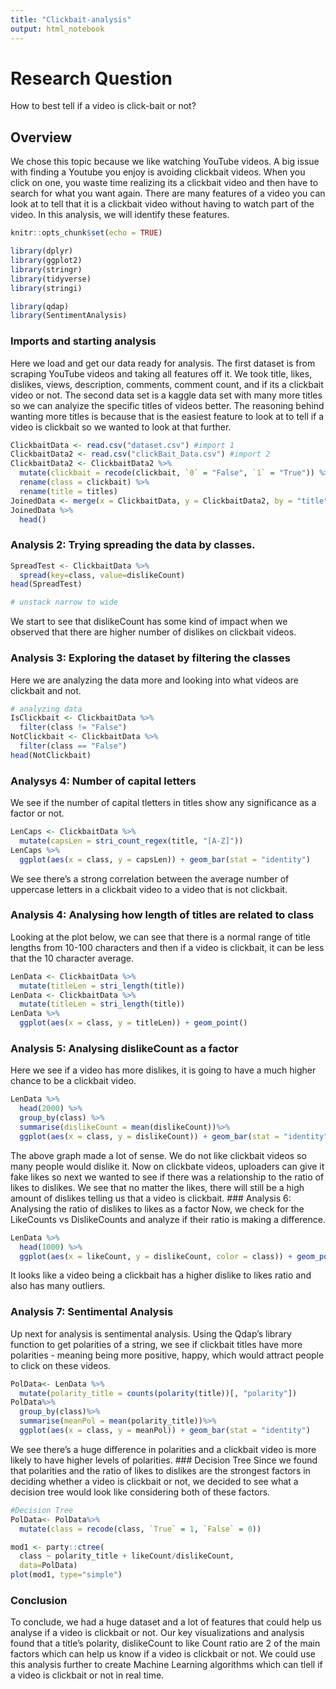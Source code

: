 ```yaml
---
title: "Clickbait-analysis"
output: html_notebook
---
```


# Research Question
How to best tell if a video is click-bait or not?

## Overview
We chose this topic because we like watching YouTube videos. A big issue with finding a Youtube you enjoy is avoiding clickbait videos. When you click on one, you waste time realizing its a clickbait video and then have to search for what you want again. There are many features of a video you can look at to tell that it is a clickbait video without having to watch part of the video. In this analysis, we will identify these features.  

```r
knitr::opts_chunk$set(echo = TRUE)
```
```r
library(dplyr)
library(ggplot2)
library(stringr)
library(tidyverse)
library(stringi)
```


```r
library(qdap)
library(SentimentAnalysis)
```
### Imports and starting analysis

Here we load and get our data ready for analysis. The first dataset is from scraping YouTube videos and taking all features off it. We took title, likes, dislikes, views, description, comments, comment count, and if its a clickbait video or not. The second data set is a kaggle data set with many more titles so we can analyize the specific titles of videos better. The reasoning behind wanting more titles is because that is the easiest feature to look at to tell if a video is clickbait so we wanted to look at that further. 
```r
ClickbaitData <- read.csv("dataset.csv") #import 1
ClickbaitData2 <- read.csv("clickBait_Data.csv") #import 2
ClickbaitData2 <- ClickbaitData2 %>%
  mutate(clickbait = recode(clickbait, `0` = "False", `1` = "True")) %>%
  rename(class = clickbait) %>%
  rename(title = titles)
JoinedData <- merge(x = ClickbaitData, y = ClickbaitData2, by = "title", all = TRUE)
JoinedData %>%
  head()
```
### Analysis 2: Trying spreading the data by classes. 

```r

SpreadTest <- ClickbaitData %>% 
  spread(key=class, value=dislikeCount)
head(SpreadTest)

# unstack narrow to wide
```
We start to see that dislikeCount has some kind of impact when we observed that there are higher number of dislikes on clickbait videos. 

### Analysis 3: Exploring the dataset by filtering the classes
Here we are analyzing the data more and looking into what videos are clickbait and not. 
```r
# analyzing data
IsClickbait <- ClickbaitData %>%
  filter(class != "False")
NotClickbait <- ClickbaitData %>%
  filter(class == "False")
head(NotClickbait)
```
### Analysys 4: Number of capital letters
We see if the number of capital tletters in titles show any significance as a factor or not. 
```r
LenCaps <- ClickbaitData %>%
  mutate(capsLen = stri_count_regex(title, "[A-Z]"))
LenCaps %>%
  ggplot(aes(x = class, y = capsLen)) + geom_bar(stat = "identity")

```
We see there's a strong correlation between the average number of uppercase letters in a clickbait video to a video that is not clickbait. 

### Analysis 4: Analysing how length of titles are related to class
Looking at the plot below, we can see that there is a normal range of title lengths from 10-100 characters and then if a video is clickbait, it can be less that the 10 character average. 

```r
 
LenData <- ClickbaitData %>%
  mutate(titleLen = stri_length(title))
LenData <- ClickbaitData %>%
  mutate(titleLen = stri_length(title))
LenData %>%
  ggplot(aes(x = class, y = titleLen)) + geom_point()


```

### Analysis 5: Analysing dislikeCount as a factor
Here we see if a video has more dislikes, it is going to have a much higher chance to be a clickbait video. 
```r
LenData %>%
  head(2000) %>%
  group_by(class) %>%
  summarise(dislikeCount = mean(dislikeCount))%>%
  ggplot(aes(x = class, y = dislikeCount)) + geom_bar(stat = "identity")
```
The above graph made a lot of sense. We do not like clickbait videos so many people would dislike it. Now on clickbate videos, uploaders can give it fake likes so next we wanted to see if there was a relationship to the ratio of likes to dislikes. We see that no matter the likes, there will still be a high amount of dislikes telling us that a video is clickbait. 
### Analysis 6: Analysing the ratio of dislikes to likes as a factor
Now, we check for the LikeCounts vs DislikeCounts and analyze if their ratio is making a difference. 
```r
LenData %>%
  head(1000) %>%
  ggplot(aes(x = likeCount, y = dislikeCount, color = class)) + geom_point()
```
It looks like a video being a clickbait has a higher dislike to likes ratio and also has many outliers. 


### Analysis 7: Sentimental Analysis
Up next for analysis is sentimental analysis. Using the Qdap's library function to get polarities of a string, we see if clickbait titles have more polarities - meaning being more positive, happy, which would attract people to click on these videos. 
```r
PolData<- LenData %>%
  mutate(polarity_title = counts(polarity(title))[, "polarity"])
PolData%>%
  group_by(class)%>%
  summarise(meanPol = mean(polarity_title))%>%
  ggplot(aes(x = class, y = meanPol)) + geom_bar(stat = "identity")

```
We see there's a huge difference in polarities and a clickbait video is more likely to have higher levels of polarities. 
### Decision Tree
Since we found that polarities and the ratio of likes to dislikes are the strongest factors in deciding whether a video is clickbait or not, we decided to see what a decision tree would look like considering both of these factors. 
```r
#Decision Tree
PolData<- PolData%>%
  mutate(class = recode(class, `True` = 1, `False` = 0))

mod1 <- party::ctree(
  class ~ polarity_title + likeCount/dislikeCount,
  data=PolData) 
plot(mod1, type="simple")
```

### Conclusion
To conclude, we had a huge dataset and a lot of features that could help us analyse if a video is clickbait or not. Our key visualizations and analysis found that a title's polarity, dislikeCount to like Count ratio are 2 of the main factors which can help us know if a video is clickbait or not. We could use this analysis further to create Machine Learning algorithms which can tlell if a video is clickbait or not in real time. 
